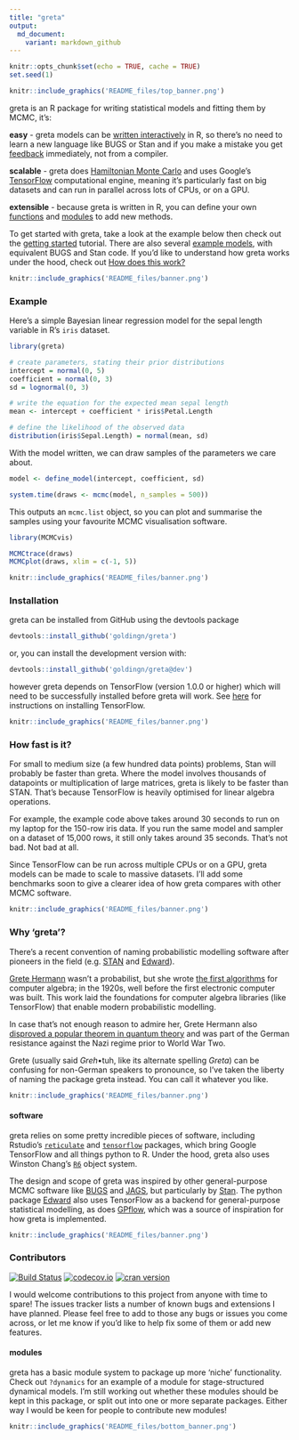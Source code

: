 ```yaml
---
title: "greta"
output:
  md_document:
    variant: markdown_github
---
```


```r
knitr::opts_chunk$set(echo = TRUE, cache = TRUE)
set.seed(1)
```

```r
knitr::include_graphics('README_files/top_banner.png')
```

greta is an R package for writing statistical models and fitting them by MCMC, it's:

**easy** - greta models can be [written interactively](#example) in R, so there's no need to learn a new language like BUGS or Stan and if you make a mistake you get [feedback](#feedback) immediately, not from a compiler.

**scalable** - greta does [Hamiltonian Monte Carlo](http://onlinelibrary.wiley.com/doi/10.1111/2041-210X.12681/full) and uses Google's [TensorFlow](https://www.tensorflow.org/) computational engine, meaning it's particularly fast on big datasets and can run in parallel across lots of CPUs, or on a GPU.

**extensible** - because greta is written in R, you can define your own [functions](#functions) and [modules](#modules) to add new methods.

To get started with greta, take a look at the example below then check out the [getting started](https://rawgit.com/goldingn/greta/dev/inst/doc/getting_started.html) tutorial.
There are also several [example models](https://rawgit.com/goldingn/greta/dev/inst/doc/example_models.html), with equivalent BUGS and Stan code.
If you'd like to understand how greta works under the hood, check out [How does this work?](https://rawgit.com/goldingn/greta/dev/inst/doc/how_does_this_work.html)

```r
knitr::include_graphics('README_files/banner.png')
```

### Example

Here's a simple Bayesian linear regression model for the sepal length variable in R's `iris` dataset.

```r
library(greta)

# create parameters, stating their prior distributions
intercept = normal(0, 5)
coefficient = normal(0, 3)
sd = lognormal(0, 3)

# write the equation for the expected mean sepal length
mean <- intercept + coefficient * iris$Petal.Length

# define the likelihood of the observed data
distribution(iris$Sepal.Length) = normal(mean, sd)
```

With the model written, we can draw samples of the parameters we care about.

```r
model <- define_model(intercept, coefficient, sd)

system.time(draws <- mcmc(model, n_samples = 500))
```

This outputs an `mcmc.list` object, so you can plot and summarise the samples using your favourite MCMC visualisation software.

```r
library(MCMCvis)

MCMCtrace(draws)
MCMCplot(draws, xlim = c(-1, 5))
```

```r
knitr::include_graphics('README_files/banner.png')
```

### Installation

greta can be installed from GitHub using the devtools package

```r
devtools::install_github('goldingn/greta')
```

or, you can install the development version with:

```r
devtools::install_github('goldingn/greta@dev')
```

however greta depends on TensorFlow (version 1.0.0 or higher) which will need to be successfully installed before greta will work. See [here](https://www.tensorflow.org/install/) for instructions on installing TensorFlow.

```r
knitr::include_graphics('README_files/banner.png')
```

### How fast is it?

For small to medium size (a few hundred data points) problems, Stan will probably be faster than greta. Where the model involves thousands of datapoints or multiplication of large matrices, greta is likely to be faster than STAN. That's because TensorFlow is heavily optimised for linear algebra operations.

For example, the example code above takes around 30 seconds to run on my laptop for the 150-row iris data. If you run the same model and sampler on a dataset of 15,000 rows, it still only takes around 35 seconds. That's not bad. Not bad at all.

Since TensorFlow can be run across multiple CPUs or on a GPU, greta models can be made to scale to massive datasets. I'll add some benchmarks soon to give a clearer idea of how greta compares with other MCMC software.

```r
knitr::include_graphics('README_files/banner.png')
```

### Why 'greta'?

There's a recent convention of naming probabilistic modelling software after pioneers in the field (e.g. [STAN](https://en.wikipedia.org/wiki/Stanislaw_Ulam) and [Edward](https://en.wikipedia.org/wiki/George_E._P._Box)).

[Grete Hermann](https://en.wikipedia.org/wiki/Grete_Hermann) wasn't a probabilist, but she wrote [the first algorithms](http://dl.acm.org/citation.cfm?id=307342&coll=portal&dl=ACM) for computer algebra; in the 1920s, well before the first electronic computer was built. This work laid the foundations for computer algebra libraries (like TensorFlow) that enable modern probabilistic modelling.

In case that's not enough reason to admire her, Grete Hermann also [disproved a popular theorem in quantum theory](https://arxiv.org/pdf/0812.3986.pdf) and was part of the German resistance against the Nazi regime prior to World War Two.

Grete (usually said *Greh*•tuh, like its alternate spelling *Greta*) can be confusing for non-German speakers to pronounce, so I've taken the liberty of naming the package greta instead. You can call it whatever you like.

```r
knitr::include_graphics('README_files/banner.png')
```

#### software

greta relies on some pretty incredible pieces of software, including Rstudio's [`reticulate`](https://github.com/rstudio/reticulate) and [`tensorflow`](https://rstudio.github.io/tensorflow/) packages, which bring Google TensorFlow and all things python to R. Under the hood, greta also uses Winston Chang's [`R6`](https://github.com/wch/R6) object system.

The design and scope of greta was inspired by other general-purpose MCMC software like [BUGS](http://www.openbugs.net/) and [JAGS](http://mcmc-jags.sourceforge.net/), but particularly by [Stan](http://mc-stan.org/). The python package [Edward](http://edwardlib.org/) also uses TensorFlow as a backend for general-purpose statistical modelling, as does [GPflow](https://github.com/GPflow/GPflow), which was a source of inspiration for how greta is implemented.

```r
knitr::include_graphics('README_files/banner.png')
```

### Contributors

[![Build Status](https://travis-ci.org/goldingn/greta.svg?branch=master)](https://travis-ci.org/goldingn/greta)
[![codecov.io](https://codecov.io/github/goldingn/greta/coverage.svg?branch=master)](https://codecov.io/github/goldingn/greta?branch=master)
[![cran version](http://www.r-pkg.org/badges/version/greta)](https://cran.rstudio.com/web/packages/greta)

I would welcome contributions to this project from anyone with time to spare!
The issues tracker lists a number of known bugs and extensions I have planned.
Please feel free to add to those any bugs or issues you come across, or let me know if you'd like to help fix some of them or add new features.

#### modules

greta has a basic module system to package up more 'niche' functionality.
Check out `?dynamics` for an example of a module for stage-structured dynamical models.
I'm still working out whether these modules should be kept in this package, or split out into one or more separate packages.
Either way I would be keen for people to contribute new modules!

```r
knitr::include_graphics('README_files/bottom_banner.png')
```
